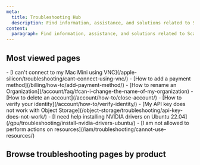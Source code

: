 ```yaml
---
meta:
  title: Troubleshooting Hub
  description: Find information, assistance, and solutions related to Scaleway products and services.
content:
  paragraph: Find information, assistance, and solutions related to Scaleway products and services.
---
```


<ProductHeader
  productName="Troubleshooting Hub"
  productLogo="generic"
  description="Browse the troubleshooting hub to find information, assistance, and solutions related to Scaleway products and services"
/>

<Grid>
    <DefaultCard
      title="Scaleway billing"
      description="Understand how Scaleway resources are billed."
      url="/billing/"
      label="See more"
    />
    <DefaultCard
      title="Product Quotas"
      description="Discover how quotas work."
      url="/organizations-and-projects/additional-content/organization-quotas/"
      label="See more"
    />
    <DefaultCard
      title="IAM Permissions"
      description="Become an IAM expert."
      url="/iam/reference-content/permission-sets/"
      label="See more"
    />
</Grid>
<Grid>
    <DefaultCard
      title="Ask AI"
      description="Ask your questions to our AI chatbot."
      url="/ai-search/"
      label="See more"
    />
    <DefaultCard
      title="Request a feature"
      description="Request a new feature for a product."
      url="https://feature-request.scaleway.com/"
      label="See more"
    />
    <DefaultCard
      title="See services status"
      description="See the current state of Scaleway services"
      url="https://status.scaleway.com/"
      label="See more"
    />
</Grid>

## Most viewed pages

<Grid>
    <LinksList>
    - [I can't connect to my Mac Mini using VNC](/apple-silicon/troubleshooting/cant-connect-using-vnc/)
    - [How to add a payment method](/billing/how-to/add-payment-method/)
    - [How to rename an Organization](/account/faq/#can-i-change-the-name-of-my-organization)
    - [How to delete an account](/account/how-to/close-account/)
    - [How to verify your identity](/account/how-to/verify-identity/)
    - [My API key does not work with Object Storage](/object-storage/troubleshooting/api-key-does-not-work/)
    - [I need help installing NVIDIA drivers on Ubuntu 22.04](/gpu/troubleshooting/install-nvidia-drivers-ubuntu/)
    - [I am not allowed to perform actions on resources](/iam/troubleshooting/cannot-use-resources/)
    </LinksList>
</Grid>

## Browse troubleshooting pages by product

<TroubleshootingPagesList />